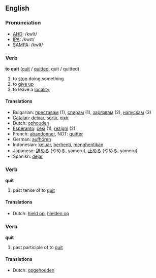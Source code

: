 ==English==

===Pronunciation===
*[[w:AHD|AHD]]: /kwĭt/
*[[w:IPA|IPA]]: /kwɪt/
*[[w:SAMPA|SAMPA]]: /kwIt/

===Verb===

'''to quit''' ([[quit]] / [[quitted]], quit / quitted)

# to [[stop]] doing something
# to [[give up]]
# to leave a [[locality]]

====Translations====

*Bulgarian: [[преставам]] (1), [[спирам]] (1), [[зарязвам]] (2), [[напускам]] (3)
*[[Catalan]]: [[deixar]], [[sortir]], [[eixir]]
*Dutch: [[ophouden]]
*[[Esperanto]]: [[ĉesi]] (1), [[rezigni]] (2)
*French: [[abandonner]], NOT: [[quitter]]
*German: [[aufhören]]
*Indonesian: [[keluar]], [[henti|berhenti]], [[henti|menghentikan]]
*Japanese: [[辞める]] (やめる, yameru), [[止める]] (やめる, yameru)
*Spanish: [[dejar]]

===Verb===

'''quit'''

# past tense of to [[quit]]

====Translations====

*Dutch: [[hield op]], [[hielden op]]

===Verb===

'''quit'''

# past participle of to [[quit]]

====Translations====

*Dutch: [[opgehouden]]
